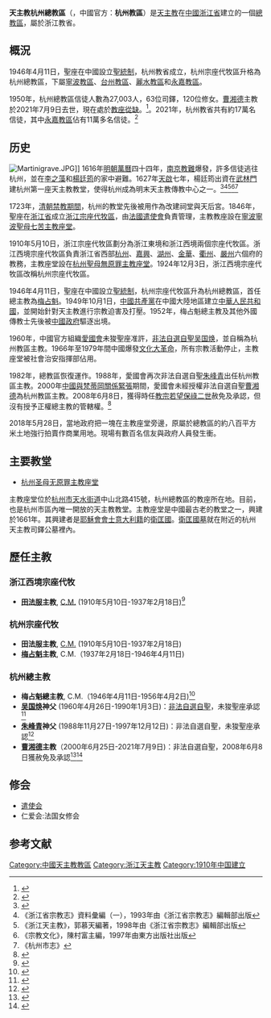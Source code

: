 {{Infobox Roman Catholic diocese
|Roman Catholic Diocese of = 天主教杭州总教区
|Latin name of diocese = Archidioecesis Hamceuvensis
|image                 = [[File:Cathedral_of_the_Immaculate_Conception_of_Hangzhou_-_1.jpg|220px]]
|caption               = [[杭州圣母无原罪主教座堂|杭州圣母无原罪主教座堂]]
|location              = [[中国|中国]]
|territory             = 浙江省[[杭州市|杭州市]]、[[嘉兴市|嘉兴市]]、[[湖州市|湖州市]]、[[衢州市|衢州市]]等地
|population            = 2万多
|rite                  = [[拉丁禮|拉丁禮]]
|patron                = [[圣弥额尔|圣弥格尔]]
|province              = 浙江
|established           = 1910年
|cathedral             = [[杭州圣母无原罪主教座堂|杭州圣母无原罪主教座堂]]
|co-cathedral          = 
|leadership            = 总主教
|website               = 
|pope                  = 
|metropolitan          = 
|ordinary              = [[教座從缺|教座從缺]]
|coadjutor archbishop  =
|coadjutor bishop      =
|auxiliary             =
|emeritus              = 
}}
'''天主教杭州總教區'''（{{lang-la|Archidioecesis Hamceuvensis}}，中國官方：'''杭州教區'''）是[[天主教|天主教]]在[[中國|中國]][[浙江省|浙江省]]建立的一個[[總教區|總教區]]，屬於浙江教省。

==概況==
1946年4月11日，聖座在中國設立[[聖統制|聖統制]]，杭州教省成立，杭州宗座代牧區升格為杭州總教區，下屬[[天主教寧波教區|寧波教區]]、[[天主教台州教區|台州教區]]、[[天主教麗水教區|麗水教區]]和[[天主教永嘉教區|永嘉教區]]。

1950年，杭州總教區信徒人數為27,003人，63位司鐸，120位修女。[[曹湘德|曹湘德]]主教於2021年7月9日去世，現在處於[[教座從缺|教座從缺]]。<ref>{{Cite web |url=http://www.catholic-hierarchy.org/diocese/dhang.html |title=Archdiocese of Hangchow |access-date=2007-10-18 |archive-date=2021-01-18 |archive-url=https://web.archive.org/web/20210118020318/https://www.catholic-hierarchy.org/diocese/dhang.html |dead-url=no }}</ref>。2021年，杭州教省共有約17萬名信徒，其中[[天主教永嘉教區|永嘉教區]]佔有11萬多名信徒。<ref>{{Cite web |url=http://mzw.zj.gov.cn/Public/NewsInfo.aspx?type=5&id=94faf4c5-8838-4254-b8e4-ff20a136f857 |title=浙江省宗教概况 |access-date=2021年1月8日 |archive-date=2021年7月19日 |publisher=[[中華人民共和國國家民族事務委員會|浙江省民族宗教事务委员会]] |archive-url=https://web.archive.org/web/20210719090857/http://mzw.zj.gov.cn/Public/NewsInfo.aspx?type=5&id=94faf4c5-8838-4254-b8e4-ff20a136f857 |dead-url=no }}</ref>

== 历史 ==
[[File:Martinigrave.JPG|thumb]]]]
1616年[[明朝|明朝]][[萬曆|萬曆]]四十四年，[[南京教案|南京教難]]爆發，許多信徒逃往杭州，並在[[李之藻|李之藻]]和[[楊廷筠|楊廷筠]]的家中避難。1627年[[天啟|天啟]]七年，楊廷筠出資在[[武林門|武林門]]建杭州第一座天主教教堂，使得杭州成為明末天主教傳教中心之一。<ref>{{cite web |url=http://www.cczj.org/company.asp?id=195 |title=存檔副本 |accessdate=2013年9月24日 |deadurl=yes |archiveurl=https://web.archive.org/web/20160303200559/http://www.cczj.org/company.asp?id=195 |archivedate=2016年3月3日 }}</ref><ref>《浙江省宗教志》資料彙編（一），1993年由《浙江省宗教志》編輯部出版</ref><ref>《浙江天主教》，郭慕天編著，1998年由《浙江省宗教志》編輯部出版</ref><ref>《宗教文化》，陳村富主編，1997年由東方出版社出版</ref><ref>《杭州市志》</ref>

1723年，[[清朝|清朝]][[中國禮儀之爭|禁教期間]]，杭州的教堂先後被用作為改建祠堂與天后宮。1846年，聖座在[[浙江省_(清)|浙江省]]成立[[天主教寧波教區|浙江宗座代牧區]]，由[[法國|法國]][[遣使會|遣使會]]負責管理，主教教座設在[[寧波|寧波]][[寧波耶穌聖心堂|寧波聖母七苦主教座堂]]。

1910年5月10日，浙江宗座代牧區劃分為浙江東境和浙江西境兩個宗座代牧區。浙江西境宗座代牧區負責浙江省西部[[杭州|杭州]]、[[嘉興|嘉興]]、[[湖州|湖州]]、[[金華|金華]]、[[衢州|衢州]]、[[嚴州|嚴州]]六個府的教務，主教座堂設在[[杭州聖母無原罪主教座堂|杭州聖母無原罪主教座堂]]。1924年12月3日，浙江西境宗座代牧區改稱杭州宗座代牧區。

1946年4月11日，聖座在中國設立[[聖統制|聖統制]]，杭州宗座代牧區升為杭州總教區，首任總主教為[[梅占魁|梅占魁]]。1949年10月1日，[[中國共產黨|中國共產黨]]在中國大陸地區建立[[中華人民共和國|中華人民共和國]]，並開始針對天主教進行宗教迫害及打壓。1952年，梅占魁總主教及其他外國傳教士先後被[[中國政府|中國政府]]驅逐出境。

1960年，中國官方組織[[中國天主教愛國會|愛國會]]未狻聖座准許，[[中國自選自聖主教列表|非法自選自聖]][[吴国焕|吴国焕]]，並自稱為杭州教區主教。1966年至1979年間中國爆發[[文化大革命|文化大革命]]，所有宗教活動停止，主教座堂被社會治安指揮部佔用。

1982年，總教區恢復運作。1988年，愛國會再次非法自選自聖[[朱峰青|朱峰青]]出任杭州教區主教。2000年[[中華人民共和國與梵蒂岡關係|中國與梵蒂岡關係緊張]]期間，愛國會未經授權非法自選自聖[[曹湘德|曹湘德]]為杭州教區主教。2008年6月8日，獲得時任[[教宗|教宗]][[若望保祿二世|若望保祿二世]]赦免及承認，但沒有授予正權總主教的管轄權。<ref>{{Cite web |url=http://www.asianews.it/news-zh/%E6%9D%AD%E5%B7%9E%EF%BC%8C%E2%80%9C%E5%AE%98%E6%96%B9%E2%80%9D%E4%B8%BB%E6%95%99%E6%9B%B9%E6%B9%98%E5%BE%B7%E5%8E%BB%E4%B8%96-53614.html |title=杭州，“官方”主教曹湘德去世 |access-date=2021年7月10日 |archive-date=2021年7月19日 |publisher=[[亞洲新聞|亞洲新聞]] |archive-url=https://web.archive.org/web/20210719033348/http://www.asianews.it/news-zh/%E6%9D%AD%E5%B7%9E%EF%BC%8C%E2%80%9C%E5%AE%98%E6%96%B9%E2%80%9D%E4%B8%BB%E6%95%99%E6%9B%B9%E6%B9%98%E5%BE%B7%E5%8E%BB%E4%B8%96-53614.html |dead-url=no }}</ref>

2018年5月28日，當地政府把一塊在主教座堂旁邊，原屬於總教區的約八百平方米土地強行拍賣作商業用地。現場有數百名信友與政府人員發生衝。 　　

== 主要教堂 ==
*[[杭州圣母无原罪主教座堂|杭州圣母无原罪主教座堂]]
主教座堂位於[[杭州市|杭州市]][[天水街道|天水街道]]中山北路415號，杭州總教區的教座所在地。目前，也是杭州市區內唯一開放的天主教教堂。主教座堂是中國最古老的教堂之一，興建於1661年。其興建者是[[耶穌會|耶穌會會士]][[意大利人|意大利籍]]的[[衛匡國|衛匡國]]。[[衛匡國墓|衛匡國墓]]就在附近的杭州天主教司鐸公墓裡內。

==歷任主教==
===浙江西境宗座代牧===
*'''[[田法服|田法服]]主教''', [[遣使会|C.M.]] (1910年5月10日-1937年2月18日)<ref>{{Cite web |url=http://www.catholic-hierarchy.org/bishop/bfaveau.html |title=Bishop Paul-Albert Faveau, C.M. † |access-date=2019年12月31日 |archive-date=2021年8月14日 |archive-url=https://web.archive.org/web/20210814024908/https://catholic-hierarchy.org/bishop/bfaveau.html |dead-url=no }}</ref>

===杭州宗座代牧===
*'''田法服主教''', [[遣使会|C.M.]] (1910年5月10日-1937年2月18日)
*'''[[梅占魁|梅占魁]]主教''', C.M.（1937年2月18日-1946年4月11日)

===杭州總主教===
*'''梅占魁總主教''', C.M.（1946年4月11日-1956年4月2日)<ref>{{Cite web |url=http://www.catholic-hierarchy.org/bishop/bdey.html |title=Archbishop Jean-Joseph-Georges Deymier, C.M. † |access-date=2019年12月31日 |archive-date=2018年12月24日 |archive-url=https://web.archive.org/web/20181224193407/http://www.catholic-hierarchy.org/bishop/bdey.html |dead-url=no }}</ref>
*'''[[吴国焕|吴国焕]]神父''' (1960年4月26日-1990年1月3日)：[[中國自選自聖主教列表|非法自選自聖]]，未狻聖座承認<ref>{{Cite web |url=http://www.catholic-hierarchy.org/bishop/bwugh.html |title=[Patriotic Bishop Matthias Wu Guo-huan] † |access-date=2019年12月19日 |archive-date=2021年8月16日 |archive-url=https://web.archive.org/web/20210816194329/https://catholic-hierarchy.org/bishop/bwugh.html |dead-url=no }}</ref>
*'''[[朱峰青|朱峰青]]神父''' (1988年11月27日-1997年12月12日)：非法自選自聖，未狻聖座承認<ref>{{Cite web |url=http://www.catholic-hierarchy.org/bishop/bzhuf.html |title=[Patriotic Bishop John Zhu Fengqing] † |access-date=2019年12月20日 |archive-date=2021年8月18日 |archive-url=https://web.archive.org/web/20210818020225/https://catholic-hierarchy.org/bishop/bzhuf.html |dead-url=no }}</ref>
*'''[[曹湘德|曹湘德]]主教'''（2000年6月25日-2021年7月9日)：非法自選自聖，2008年6月8日獲赦免及承認<ref>{{Cite web |url=http://www.catholic-hierarchy.org/bishop/bcaox.html |title=Bishop Matthew Cao Xiangde † |access-date=2019年12月27日 |archive-date=2021年8月14日 |archive-url=https://web.archive.org/web/20210814130459/https://catholic-hierarchy.org/bishop/bcaox.html |dead-url=no }}</ref><ref>{{Cite web |url=https://slmedia.org/ch/blog/bishop-matteo-cao-xiangde-passed-away-in-2021 |title=浙江杭州教區曹湘德主教安息主懷 |access-date=2021年7月16日 |archive-date=2021年7月18日 |publisher=[[鹽與光傳媒|鹽與光傳媒]] |archive-url=https://web.archive.org/web/20210718152919/https://slmedia.org/ch/blog/bishop-matteo-cao-xiangde-passed-away-in-2021 |dead-url=no }}</ref>

== 修会 ==
*[[遣使会|遣使会]]
*仁爱会:法国女修会

==参考文献==
{{reflist}}

{{中国天主教教区}}

[[Category:中國天主教教區|Category:中國天主教教區]]
[[Category:浙江天主教|Category:浙江天主教]]
[[Category:1910年中国建立|Category:1910年中国建立]]